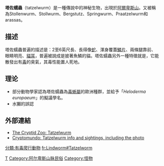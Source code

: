 {{Speciesbox
| name = 塔佐蠕蟲
| image = Tatzelwurm1.JPG
| image_caption = 1836年繪製的塔佐蠕蟲圖像
| status = 
| genus = Heloderma
| species = europaeum
| authority = (Nicolussi, 1829)
}}

'''塔佐蠕蟲'''（tatzelwurm）是一種傳說中的神秘生物，出現於[[阿爾卑斯山|阿爾卑斯山]]。又被稱為Stollenwurm、Stollwurm、Bergstutz、Springwurm、Praatzelwurm和arassas。

== 描述 ==
塔佐蠕蟲普遍的描述是：2至6英尺長、長得像[[蛇|蛇]]、渾身覆蓋[[鱗片|鱗片]]、兩條腿靠前、眼睛明亮、[[貓|貓]][[耳|耳]]，普遍被說成是披著魚鱗的貓。塔佐蠕蟲另外一種特徵就是，它能散發出有[[毒|毒]]的臭氣，其毒性能置人死地。
== 理论 ==
*部分動物學家認為塔佐蠕蟲為[[毒蜥屬|毒蜥屬]]的歐洲種群，並給予「''Heloderma europaeum''」的擬議學名。
*水獺的誤認

==外部連結==
*[http://www.newanimal.org/tatzel.htm The Cryptid Zoo: Tatzelwurm] {{Wayback|url=http://www.newanimal.org/tatzel.htm |date=20201008025118 }}
*[http://www.cryptomundo.com/cryptozoo-news/tzwurm-ib/ Cryptomundo: Tatzelwurm info and sightings, including the photo] {{Wayback|url=http://www.cryptomundo.com/cryptozoo-news/tzwurm-ib/ |date=20160119135041 }}

{{神秘动物学|state=collapsed}}
[[Category:爬蟲類神秘生物|T]]
[[Category:阿尔卑斯山脉民俗|Category:阿尔卑斯山脉民俗]]
[[Category:怪物|Category:怪物]]
[[分類:有毒爬行動物|分類:有毒爬行動物]]
[[fr:Lindworm#Tatzelworm|fr:Lindworm#Tatzelworm]]
